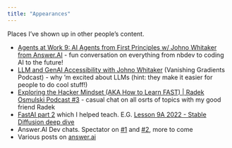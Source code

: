 ```yaml
---
title: "Appearances"
---
```


Places I've shown up in other people's content.

- [Agents at Work 9: AI Agents from First Principles w/ Johno Whitaker from Answer.AI](https://www.youtube.com/watch?v=ZIZCfVZg91A) - fun conversation on everything from nbdev to coding AI to the future!
- [LLM and GenAI Accessibility with Johno Whitaker](https://www.youtube.com/watch?v=hxZX6fBi-W8) (Vanishing Gradients Podcast) - why 'm excited about LLMs (hint: they make it easier for people to do cool stuff!)
- [Exploring the Hacker Mindset (AKA How to Learn FAST) | Radek Osmulski Podcast #3](https://www.youtube.com/watch?v=Rdn0Qg58LUY) - casual chat on all osrts of topics with my good friend Radek
- [FastAI part 2](https://course.fast.ai/Lessons/part2.html) which I helped teach. E.G. [Lesson 9A 2022 - Stable Diffusion deep dive](https://www.youtube.com/watch?v=0_BBRNYInx8)
- Answer.AI Dev chats. Spectator on [#1](https://www.youtube.com/watch?v=p_8Zk6HUCV8) and [#2](https://www.youtube.com/watch?v=CN-o_9EMOFk), more to come
- Various posts on [answer.ai](https://www.answer.ai/)
